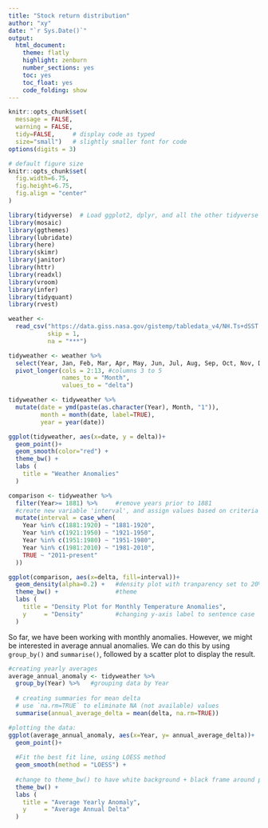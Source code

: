 ```yaml
---
title: "Stock return distribution"
author: "xy"
date: "`r Sys.Date()`"
output:
  html_document:
    theme: flatly
    highlight: zenburn
    number_sections: yes
    toc: yes
    toc_float: yes
    code_folding: show
---
```



```r
knitr::opts_chunk$set(
  message = FALSE, 
  warning = FALSE, 
  tidy=FALSE,     # display code as typed
  size="small")   # slightly smaller font for code
options(digits = 3)

# default figure size
knitr::opts_chunk$set(
  fig.width=6.75, 
  fig.height=6.75,
  fig.align = "center"
)
```


```r
library(tidyverse)  # Load ggplot2, dplyr, and all the other tidyverse packages
library(mosaic)
library(ggthemes)
library(lubridate)
library(here)
library(skimr)
library(janitor)
library(httr)
library(readxl)
library(vroom)
library(infer)
library(tidyquant)
library(rvest)
```


```r

weather <- 
  read_csv("https://data.giss.nasa.gov/gistemp/tabledata_v4/NH.Ts+dSST.csv", 
           skip = 1, 
           na = "***")

```


```r

tidyweather <- weather %>% 
  select(Year, Jan, Feb, Mar, Apr, May, Jun, Jul, Aug, Sep, Oct, Nov, Dec) %>% 
  pivot_longer(cols = 2:13, #columns 3 to 5
               names_to = "Month",
               values_to = "delta")


```




```r

tidyweather <- tidyweather %>%
  mutate(date = ymd(paste(as.character(Year), Month, "1")),
         month = month(date, label=TRUE),
         year = year(date))

ggplot(tidyweather, aes(x=date, y = delta))+
  geom_point()+
  geom_smooth(color="red") +
  theme_bw() +
  labs (
    title = "Weather Anomalies"
  )

```





```r

comparison <- tidyweather %>% 
  filter(Year>= 1881) %>%     #remove years prior to 1881
  #create new variable 'interval', and assign values based on criteria below:
  mutate(interval = case_when(
    Year %in% c(1881:1920) ~ "1881-1920",
    Year %in% c(1921:1950) ~ "1921-1950",
    Year %in% c(1951:1980) ~ "1951-1980",
    Year %in% c(1981:2010) ~ "1981-2010",
    TRUE ~ "2011-present"
  ))

```


```r

ggplot(comparison, aes(x=delta, fill=interval))+
  geom_density(alpha=0.2) +   #density plot with tranparency set to 20%
  theme_bw() +                #theme
  labs (
    title = "Density Plot for Monthly Temperature Anomalies",
    y     = "Density"         #changing y-axis label to sentence case
  )

```

So far, we have been working with monthly anomalies. However, we might be interested in average annual anomalies. We can do this by using `group_by()` and `summarise()`, followed by a scatter plot to display the result. 

```r

#creating yearly averages
average_annual_anomaly <- tidyweather %>% 
  group_by(Year) %>%   #grouping data by Year
  
  # creating summaries for mean delta 
  # use `na.rm=TRUE` to eliminate NA (not available) values 
  summarise(annual_average_delta = mean(delta, na.rm=TRUE)) 

#plotting the data:
ggplot(average_annual_anomaly, aes(x=Year, y= annual_average_delta))+
  geom_point()+
  
  #Fit the best fit line, using LOESS method
  geom_smooth(method = "LOESS") +
  
  #change to theme_bw() to have white background + black frame around plot
  theme_bw() +
  labs (
    title = "Average Yearly Anomaly",
    y     = "Average Annual Delta"
  )                         


```

